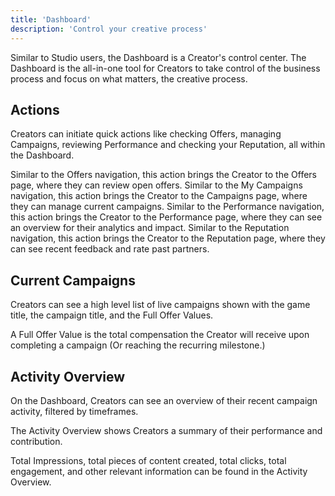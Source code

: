 ```yaml
---
title: 'Dashboard'
description: 'Control your creative process'
---
```


Similar to Studio users, the Dashboard is a Creator's control center. The Dashboard is the all-in-one tool for Creators to take control of the business process and focus on what matters, the creative process.

## Actions
Creators can initiate quick actions like checking Offers, managing Campaigns, reviewing Performance and checking your Reputation, all within the Dashboard.

<AccordionGroup>
  <Accordion title="Check Offers">
  Similar to the Offers navigation, this action brings the Creator to the Offers page, where they can review open offers.
  </Accordion>
  <Accordion title="Manage Campaigns">
  Similar to the My Campaigns navigation, this action brings the Creator to the Campaigns page, where they can manage current campaigns.
  </Accordion>
  <Accordion title="Review Performance">
  Similar to the Performance navigation, this action brings the Creator to the Performance page, where they can see an overview for their analytics and impact.
  </Accordion>
  <Accordion title="My Reputation">
  Similar to the Reputation navigation, this action brings the Creator to the Reputation page, where they can see recent feedback and rate past partners.
  </Accordion>
</AccordionGroup>

## Current Campaigns
Creators can see a high level list of live campaigns shown with the game title, the campaign title, and the Full Offer Values.

A Full Offer Value is the total compensation the Creator will receive upon completing a campaign (Or reaching the recurring milestone.)

## Activity Overview
On the Dashboard, Creators can see an overview of their recent campaign activity, filtered by timeframes. 

The Activity Overview shows Creators a summary of their performance and contribution. 

Total Impressions, total pieces of content created, total clicks, total engagement, and other relevant information can be found in the Activity Overview.